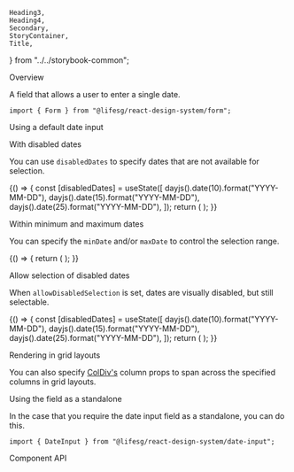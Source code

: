     Heading3,
    Heading4,
    Secondary,
    StoryContainer,
    Title,
} from "../../storybook-common";

<Meta title="Form/DateInput" component={Form.DateInput} />

<Title>Form.DateInput</Title>

<Secondary>Overview</Secondary>

A field that allows a user to enter a single date.

```tsx
import { Form } from "@lifesg/react-design-system/form";
```

<Heading3>Using a default date input</Heading3>

<Canvas>
    <Story name="DateInput">
        <StoryContainer>
            <Form.DateInput label="This is the default date input" />
            <Form.DateInput
                label="This is the date input without buttons"
                withButton={false}
            />
            <Form.DateInput label="This is the disabled state" disabled />
            <Form.DateInput label="This is the readonly state" readOnly />
            <Form.DateInput
                label="This is the error state"
                errorMessage="Invalid date"
            />
        </StoryContainer>
    </Story>
</Canvas>

<Heading3>With disabled dates</Heading3>

You can use `disabledDates` to specify dates that are not available for selection.

<Canvas>
    <Story name="With disabled dates">
        {() => {
            const [disabledDates] = useState([
                dayjs().date(10).format("YYYY-MM-DD"),
                dayjs().date(15).format("YYYY-MM-DD"),
                dayjs().date(25).format("YYYY-MM-DD"),
            ]);
            return (
                <StoryContainer>
                    <Form.DateInput
                        label="This is a date input with disabled dates"
                        disabledDates={disabledDates}
                    />
                </StoryContainer>
            );
        }}
    </Story>
</Canvas>

<Heading3>Within minimum and maximum dates</Heading3>

You can specify the `minDate` and/or `maxDate` to control the selection range.

<Canvas>
    <Story name="Min and max dates">
        {() => {
            return (
                <StoryContainer>
                    <Container>
                        <Form.DateInput
                            label="This date input has restricted selection"
                            minDate={dayjs()
                                .subtract(2, "days")
                                .format("YYYY-MM-DD")}
                            maxDate={dayjs()
                                .add(20, "days")
                                .format("YYYY-MM-DD")}
                        />
                    </Container>
                </StoryContainer>
            );
        }}
    </Story>
</Canvas>

<Heading3>Allow selection of disabled dates</Heading3>

When `allowDisabledSelection` is set, dates are visually disabled, but still selectable.

<Canvas>
    <Story name="Allow disabled selection">
        {() => {
            const [disabledDates] = useState([
                dayjs().date(10).format("YYYY-MM-DD"),
                dayjs().date(15).format("YYYY-MM-DD"),
                dayjs().date(25).format("YYYY-MM-DD"),
            ]);
            return (
                <StoryContainer>
                    <Container>
                        <Form.DateInput
                            label="This date input allows selection of disabled dates"
                            disabledDates={disabledDates}
                            minDate={dayjs()
                                .subtract(6, "weeks")
                                .format("YYYY-MM-DD")}
                            maxDate={dayjs()
                                .add(6, "weeks")
                                .format("YYYY-MM-DD")}
                            allowDisabledSelection
                        />
                    </Container>
                </StoryContainer>
            );
        }}
    </Story>
</Canvas>

<Heading3>Rendering in grid layouts</Heading3>

You can also specify [ColDiv's](/docs/getting-started-layout-column-divs--column-divs)
column props to span across the specified columns in grid layouts.

<Canvas>
    <Story
        name="Rendering in grid layout"
        parameters={{ layout: "fullscreen" }}
    >
        <Layout.Content type="grid" style={{ padding: "2rem" }}>
            <Form.DateInput label="A shorter form input" mobileCols={[1, 5]} />
            <Form.DateInput
                label="A longer form input"
                mobileCols={[1, 5]}
                tabletCols={[1, 9]}
            />
        </Layout.Content>
    </Story>
</Canvas>

<Heading3>Using the field as a standalone</Heading3>

In the case that you require the date input field as a standalone, you can do this.

```tsx
import { DateInput } from "@lifesg/react-design-system/date-input";
```

<Canvas>
    <Story name="Standalone usage">
        <StoryContainer>
            <DateInput />
        </StoryContainer>
    </Story>
</Canvas>

<Secondary>Component API</Secondary>

<PropsTable />
